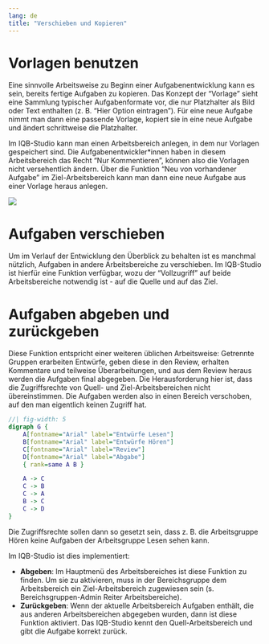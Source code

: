 ```yaml
---
lang: de
title: "Verschieben und Kopieren"
---
```


# Vorlagen benutzen

Eine sinnvolle Arbeitsweise zu Beginn einer Aufgabenentwicklung kann es sein, bereits fertige Aufgaben zu kopieren. Das Konzept der "Vorlage" sieht eine Sammlung typischer Aufgabenformate vor, die nur Platzhalter als Bild oder Text enthalten (z. B. "Hier Option eintragen"). Für eine neue Aufgabe nimmt man dann eine passende Vorlage, kopiert sie in eine neue Aufgabe und ändert schrittweise die Platzhalter.

Im IQB-Studio kann man einen Arbeitsbereich anlegen, in dem nur Vorlagen gespeichert sind. Die Aufgabenentwickler\*innen haben in diesem Arbeitsbereich das Recht "Nur Kommentieren", können also die Vorlagen nicht versehentlich ändern. Über die Funktion "Neu von vorhandener Aufgabe" im Ziel-Arbeitsbereich kann man dann eine neue Aufgabe aus einer Vorlage heraus anlegen.

![](../assets/Funktionen_Aufgabenhandhabung_Plus.png){fig-align="left"}

# Aufgaben verschieben

Um im Verlauf der Entwicklung den Überblick zu behalten ist es manchmal nützlich, Aufgaben in andere Arbeitsbereiche zu verschieben. Im IQB-Studio ist hierfür eine Funktion verfügbar, wozu der "Vollzugriff" auf beide Arbeitsbereiche notwendig ist - auf die Quelle und auf das Ziel.

# Aufgaben abgeben und zurückgeben

Diese Funktion entspricht einer weiteren üblichen Arbeitsweise: Getrennte Gruppen erarbeiten Entwürfe, geben diese in den Review, erhalten Kommentare und teilweise Überarbeitungen, und aus dem Review heraus werden die Aufgaben final abgegeben. Die Herausforderung hier ist, dass die Zugriffsrechte von Quell- und Ziel-Arbeitsbereichen nicht übereinstimmen. Die Aufgaben werden also in einen Bereich verschoben, auf den man eigentlich keinen Zugriff hat.
```dot
//| fig-width: 5
digraph G {
    A[fontname="Arial" label="Entwürfe Lesen"]
    B[fontname="Arial" label="Entwürfe Hören"]
    C[fontname="Arial" label="Review"]
    D[fontname="Arial" label="Abgabe"]
    { rank=same A B }

    A -> C
    C -> B
    C -> A
    B -> C
    C -> D
}
```

Die Zugriffsrechte sollen dann so gesetzt sein, dass z. B. die Arbeitsgruppe Hören keine Aufgaben der Arbeitsgruppe Lesen sehen kann.

Im IQB-Studio ist dies implementiert:

* **Abgeben**: Im Hauptmenü des Arbeitsbereiches ist diese Funktion zu finden. Um sie zu aktivieren, muss in der Bereichsgruppe dem Arbeitsbereich ein Ziel-Arbeitsbereich zugewiesen sein (s. Bereichsgruppen-Admin Reiter Arbeitsbereiche).
* **Zurückgeben**: Wenn der aktuelle Arbeitsbereich Aufgaben enthält, die aus anderen Arbeitsbereichen abgegeben wurden, dann ist diese Funktion aktiviert. Das IQB-Studio kennt den Quell-Arbeitsbereich und gibt die Aufgabe korrekt zurück.

